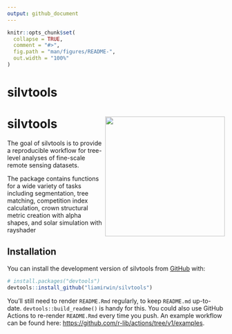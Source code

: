 ```yaml
---
output: github_document
---
```


<!-- README.md is generated from README.Rmd. Please edit that file -->

```r
knitr::opts_chunk$set(
  collapse = TRUE,
  comment = "#>",
  fig.path = "man/figures/README-",
  out.width = "100%"
)
```

# silvtools

<!-- badges: start -->

# silvtools <img src="man/figures/logo.png" align="right" height="277" />


<!-- badges: end -->

The goal of silvtools is to provide a reproducible workflow for tree-level analyses of fine-scale remote sensing datasets.

The package contains functions for a wide variety of tasks including segmentation, tree matching, competition index calculation, crown structural metric creation with alpha shapes, and solar simulation with rayshader

## Installation

You can install the development version of silvtools from [GitHub](https://github.com/) with:

``` r
# install.packages("devtools")
devtools::install_github("liamirwin/silvtools")
```

You'll still need to render `README.Rmd` regularly, to keep `README.md` up-to-date. `devtools::build_readme()` is handy for this. You could also use GitHub Actions to re-render `README.Rmd` every time you push. An example workflow can be found here: <https://github.com/r-lib/actions/tree/v1/examples>.

